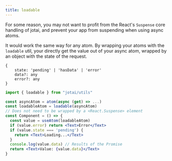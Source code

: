 ```yaml
---
title: loadable
---
```


For some reason, you may not want to profit from the React's `Suspense` core handling of jotai, and prevent your app from suspending when using async atoms.

It would work the same way for any atom. By wrapping your atoms with the `loadable` util, your directly get the value out of your async atom, wrapped by an object with the state of the request.

```
{
	state: 'pending' | 'hasData' | 'error'
	data?: any
	error?: any
}
```

```jsx
import { loadable } from "jotai/utils"

const asyncAtom = atom(async (get) => ...)
const loadableAtom = loadable(asyncAtom)
// Does not need to be wrapped by a <React.Suspense> element
const Component = () => {
  const value = useAtom(loadableAtom)
  if (value.error) return <Text>Error</Text>
  if (value.state === 'pending') {
    return <Text>Loading...</Text>
  }
  console.log(value.data) // Results of the Promise
  return <Text>Value: {value.data}</Text>
}
```
